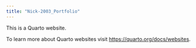 ```yaml
---
title: "Nick-2003_Portfolio"
---
```


This is a Quarto website.

To learn more about Quarto websites visit <https://quarto.org/docs/websites>.
